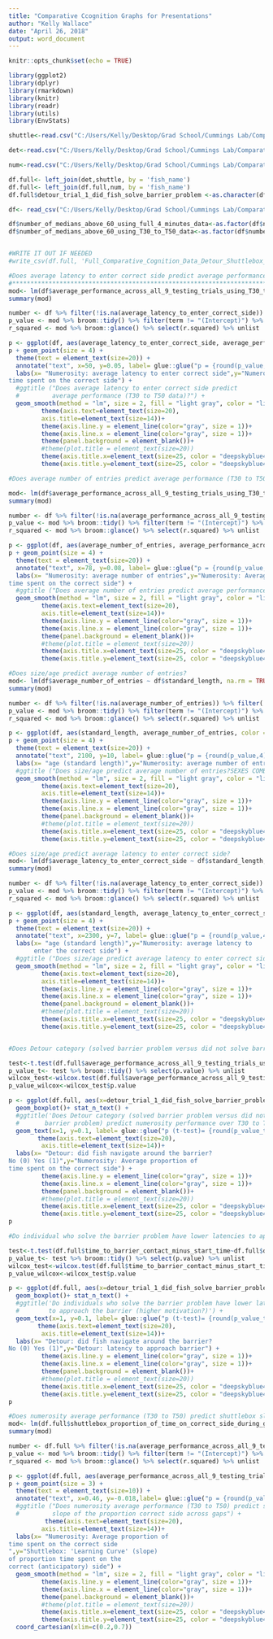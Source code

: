 ```yaml
---
title: "Comparative Ccognition Graphs for Presentations"
author: "Kelly Wallace"
date: "April 26, 2018"
output: word_document
---
```


```r
knitr::opts_chunk$set(echo = TRUE)
```

```r
library(ggplot2)
library(dplyr)
library(rmarkdown)
library(knitr)
library(readr)
library(utils)
library(EnvStats)

shuttle<-read.csv("C:/Users/Kelly/Desktop/Grad School/Cummings Lab/Comparative Cognition/Shuttlebox/shuttlebox_data_april_25_2018.csv")

det<-read.csv("C:/Users/Kelly/Desktop/Grad School/Cummings Lab/Comparative Cognition/Detour/detour_data_for_R_April_5_2018.csv")

num<-read.csv("C:/Users/Kelly/Desktop/Grad School/Cummings Lab/Comparative Cognition/Comparative Cognition R Scripts/Numerosity Comparative Cognition Full Dataset April_17_2018.csv")

df.full<- left_join(det,shuttle, by = 'fish_name')
df.full<- left_join(df.full,num, by = 'fish_name')
df.full$detour_trial_1_did_fish_solve_barrier_problem <-as.character(df.full$detour_trial_1_did_fish_solve_barrier_problem)

df<- read_csv("C:/Users/Kelly/Desktop/Grad School/Cummings Lab/Comparative Cognition/Comparative Cognition R Scripts/Numerosity Comparative Cognition Full Dataset April_17_2018.csv", col_names = TRUE, col_types = NULL)

df$number_of_medians_above_60_using_full_4_minutes_data<-as.factor(df$number_of_medians_above_60_using_full_4_minutes_data)
df$number_of_medians_above_60_using_T30_to_T50_data<-as.factor(df$number_of_medians_above_60_using_T30_to_T50_data)


#WRITE IT OUT IF NEEDED
#write_csv(df.full, 'Full_Comparative_Cognition_Data_Detour_Shuttlebox_Numerosity_April_12_2018.csv')
```



```r
#Does average latency to enter correct side predict average performance (T30 to T50 data)?
#****************************************************************************** this is the luke set up, use it as a template if needed
mod<- lm(df$average_performance_across_all_9_testing_trials_using_T30_to_T50_data ~ df$average_latency_to_enter_correct_side, na.rm = TRUE)
summary(mod)

number <- df %>% filter(!is.na(average_latency_to_enter_correct_side)) %>% filter(!is.na(average_performance_across_all_9_testing_trials_using_T30_to_T50_data)) %>% nrow
p_value <- mod %>% broom::tidy() %>% filter(term != "(Intercept)") %>% select(p.value) %>% unlist
r_squared <- mod %>% broom::glance() %>% select(r.squared) %>% unlist

p <- ggplot(df, aes(average_latency_to_enter_correct_side, average_performance_across_all_9_testing_trials_using_T30_to_T50_data))
p + geom_point(size = 4) + 
  theme(text = element_text(size=20)) + 
  annotate("text", x=50, y=0.05, label= glue::glue("p = {round(p_value,4)} r-squared =  {round(r_squared,3)} n = {number}"), size = 9, color = "gray23") + 
  labs(x= "Numerosity: average latency to enter correct side",y="Numerosity: Average proportion of 
time spent on the correct side") +
  #ggtitle ("Does average latency to enter correct side predict 
  #         average performance (T30 to T50 data)?") +
  geom_smooth(method = "lm", size = 2, fill = "light gray", color = "lightsteelblue4")+
         theme(axis.text=element_text(size=20),
         axis.title=element_text(size=14))+
         theme(axis.line.y = element_line(color="gray", size = 1))+
         theme(axis.line.x = element_line(color="gray", size = 1))+ 
         theme(panel.background = element_blank())+ 
         #theme(plot.title = element_text(size=20))
         theme(axis.title.x=element_text(size=25, color = "deepskyblue4")) +
         theme(axis.title.y=element_text(size=25, color = "deepskyblue4"))

```


```r
#Does average number of entries predict average performance (T30 to T50)?

mod<- lm(df$average_performance_across_all_9_testing_trials_using_T30_to_T50_data ~ df$average_number_of_entries, na.rm = TRUE)
summary(mod)

number <- df %>% filter(!is.na(average_performance_across_all_9_testing_trials_using_T30_to_T50_data)) %>% filter(!is.na(average_number_of_entries)) %>% nrow
p_value <- mod %>% broom::tidy() %>% filter(term != "(Intercept)") %>% select(p.value) %>% unlist
r_squared <- mod %>% broom::glance() %>% select(r.squared) %>% unlist

p <- ggplot(df, aes(average_number_of_entries, average_performance_across_all_9_testing_trials_using_T30_to_T50_data, color = sex))
p + geom_point(size = 4) + 
  theme(text = element_text(size=20)) + 
  annotate("text", x=78, y=0.08, label= glue::glue("p = {round(p_value,4)} r-squared =  {round(r_squared,3)} n = {number}"), size = 9, color = "gray23") + 
  labs(x= "Numerosity: average number of entries",y="Numerosity: Average proportion of 
time spent on the correct side") +
  #ggtitle ("Does average number of entries predict average performance (T30 to T50)?") +
  geom_smooth(method = "lm", size = 2, fill = "light gray", color = "lightsteelblue4")+
         theme(axis.text=element_text(size=20),
         axis.title=element_text(size=14))+
         theme(axis.line.y = element_line(color="gray", size = 1))+
         theme(axis.line.x = element_line(color="gray", size = 1))+ 
         theme(panel.background = element_blank())+ 
         #theme(plot.title = element_text(size=20))
         theme(axis.title.x=element_text(size=25, color = "deepskyblue4")) +
         theme(axis.title.y=element_text(size=25, color = "deepskyblue4"))


```


```r
#Does size/age predict average number of entries?
mod<- lm(df$average_number_of_entries ~ df$standard_length, na.rm = TRUE)
summary(mod)

number <- df %>% filter(!is.na(average_number_of_entries)) %>% filter(!is.na(standard_length)) %>% nrow
p_value <- mod %>% broom::tidy() %>% filter(term != "(Intercept)") %>% select(p.value) %>% unlist
r_squared <- mod %>% broom::glance() %>% select(r.squared) %>% unlist

p <- ggplot(df, aes(standard_length, average_number_of_entries, color = sex))
p + geom_point(size = 4) + 
  theme(text = element_text(size=20)) + 
  annotate("text", 2100, y=10, label= glue::glue("p = {round(p_value,4)}, r-squared = {round(r_squared,3)} n = {number}"), size = 9, color = "gray23") +
  labs(x= "age (standard length)",y="Numerosity: average number of entries") +
  #ggtitle ("Does size/age predict average number of entries?SEXES COMBINED") +
  geom_smooth(method = "lm", size = 2, fill = "light gray", color = "lightsteelblue4")+
         theme(axis.text=element_text(size=20),
         axis.title=element_text(size=14))+
         theme(axis.line.y = element_line(color="gray", size = 1))+
         theme(axis.line.x = element_line(color="gray", size = 1))+ 
         theme(panel.background = element_blank())+ 
         #theme(plot.title = element_text(size=20))
         theme(axis.title.x=element_text(size=25, color = "deepskyblue4")) +
         theme(axis.title.y=element_text(size=25, color = "deepskyblue4"))


```





```r
#Does size/age predict average latency to enter correct side?
mod<- lm(df$average_latency_to_enter_correct_side ~ df$standard_length, na.rm = TRUE)
summary(mod)

number <- df %>% filter(!is.na(average_latency_to_enter_correct_side)) %>% filter(!is.na(standard_length)) %>% nrow
p_value <- mod %>% broom::tidy() %>% filter(term != "(Intercept)") %>% select(p.value) %>% unlist
r_squared <- mod %>% broom::glance() %>% select(r.squared) %>% unlist

p <- ggplot(df, aes(standard_length, average_latency_to_enter_correct_side, color = sex))
p + geom_point(size = 4) + 
  theme(text = element_text(size=20)) + 
  annotate("text", x=2300, y=7, label= glue::glue("p = {round(p_value,4)}, r-squared =   {round(r_squared,3)} n = {number}"), size = 9, color = "gray23") + 
  labs(x= "age (standard length)",y="Numerosity: average latency to
       enter the correct side") +
  #ggtitle ("Does size/age predict average latency to enter correct side? SEXES COMBINED") +
  geom_smooth(method = "lm", size = 2, fill = "light gray", color = "lightsteelblue4")+
         theme(axis.text=element_text(size=20),
         axis.title=element_text(size=14))+
         theme(axis.line.y = element_line(color="gray", size = 1))+
         theme(axis.line.x = element_line(color="gray", size = 1))+ 
         theme(panel.background = element_blank())+ 
         #theme(plot.title = element_text(size=20))
         theme(axis.title.x=element_text(size=25, color = "deepskyblue4")) +
         theme(axis.title.y=element_text(size=25, color = "deepskyblue4"))



```



```r
#Does Detour category (solved barrier problem versus did not solve barrier problem) predict numerosity performance over T30 to T50?

test<-t.test(df.full$average_performance_across_all_9_testing_trials_using_T30_to_T50_data~df.full$detour_trial_1_did_fish_solve_barrier_problem)
p_value_t<- test %>% broom::tidy() %>% select(p.value) %>% unlist
wilcox_test<-wilcox.test(df.full$average_performance_across_all_9_testing_trials_using_T30_to_T50_data~df.full$detour_trial_1_did_fish_solve_barrier_problem)
p_value_wilcox<-wilcox_test$p.value

p <- ggplot(df.full, aes(x=detour_trial_1_did_fish_solve_barrier_problem, y=average_performance_across_all_9_testing_trials_using_T30_to_T50_data)) + 
  geom_boxplot()+ stat_n_text() +
  #ggtitle('Does Detour category (solved barrier problem versus did not solve 
  #       barrier problem) predict numerosity performance over T30 to T50?') +
  geom_text(x=1, y=0.1, label= glue::glue("p (t-test)= {round(p_value_t,4)}"), size = 9, color = "gray23") +
        theme(axis.text=element_text(size=20),
         axis.title=element_text(size=14))+ 
  labs(x= "Detour: did fish navigate around the barrier?
No (0) Yes (1)",y="Numerosity: Average proportion of 
time spent on the correct side") +
         theme(axis.line.y = element_line(color="gray", size = 1))+
         theme(axis.line.x = element_line(color="gray", size = 1))+ 
         theme(panel.background = element_blank())+ 
         #theme(plot.title = element_text(size=20))
         theme(axis.title.x=element_text(size=25, color = "deepskyblue4")) +
         theme(axis.title.y=element_text(size=25, color = "deepskyblue4"))
p

```


```r
#Do individual who solve the barrier problem have lower latencies to approach the barrier (higher motivation?)

test<-t.test(df.full$time_to_barrier_contact_minus_start_time~df.full$detour_trial_1_did_fish_solve_barrier_problem)
p_value_t<- test %>% broom::tidy() %>% select(p.value) %>% unlist
wilcox_test<-wilcox.test(df.full$time_to_barrier_contact_minus_start_time~df.full$detour_trial_1_did_fish_solve_barrier_problem)
p_value_wilcox<-wilcox_test$p.value

p <- ggplot(df.full, aes(x=detour_trial_1_did_fish_solve_barrier_problem, y=time_to_barrier_contact_minus_start_time)) + 
  geom_boxplot()+ stat_n_text() +
  #ggtitle('Do individuals who solve the barrier problem have lower latencies 
  #        to approach the barrier (higher motivation?)') +
  geom_text(x=1, y=0.1, label= glue::glue("p (t-test)= {round(p_value_t,4)}"), size = 9, color = "gray23") +
        theme(axis.text=element_text(size=20),
         axis.title=element_text(size=14))+ 
  labs(x= "Detour: did fish navigate around the barrier?
No (0) Yes (1)",y="Detour: latency to approach barrier") +
         theme(axis.line.y = element_line(color="gray", size = 1))+
         theme(axis.line.x = element_line(color="gray", size = 1))+ 
         theme(panel.background = element_blank())+ 
         #theme(plot.title = element_text(size=20))
         theme(axis.title.x=element_text(size=25, color = "deepskyblue4")) +
         theme(axis.title.y=element_text(size=25, color = "deepskyblue4"))
p


```



```r
#Does numerosity average performance (T30 to T50) predict shuttlebox slope of the proportion correct side across gaps?
mod<- lm(df.full$shuttlebox_proportion_of_time_on_correct_side_during_gaps_slope_across_presentations ~ df.full$average_performance_across_all_9_testing_trials_using_T30_to_T50_data)
summary(mod)

number <- df.full %>% filter(!is.na(average_performance_across_all_9_testing_trials_using_T30_to_T50_data)) %>% filter(!is.na(shuttlebox_proportion_of_time_on_correct_side_during_gaps_slope_across_presentations)) %>% nrow
p_value <- mod %>% broom::tidy() %>% filter(term != "(Intercept)") %>% select(p.value) %>% unlist
r_squared <- mod %>% broom::glance() %>% select(r.squared) %>% unlist

p <- ggplot(df.full, aes(average_performance_across_all_9_testing_trials_using_T30_to_T50_data, shuttlebox_proportion_of_time_on_correct_side_during_gaps_slope_across_presentations))
p + geom_point(size = 3) + 
  theme(text = element_text(size=10)) + 
  annotate("text", x=0.46, y=-0.018,label= glue::glue("p = {round(p_value,4)}, r-squared = {round(r_squared,3)} n = {number}"), size = 9, color = "gray23") + 
  #ggtitle ("Does numerosity average performance (T30 to T50) predict shuttlebox 
  #         slope of the proportion correct side across gaps") +
          theme(axis.text=element_text(size=20),
         axis.title=element_text(size=14))+ 
  labs(x= "Numerosity: Average proportion of 
time spent on the correct side
",y="Shuttlebox: 'Learning Curve' (slope) 
of proportion time spent on the
correct (anticipatory) side") +
  geom_smooth(method = "lm", size = 2, fill = "light gray", color = "lightsteelblue4")+
         theme(axis.line.y = element_line(color="gray", size = 1))+
         theme(axis.line.x = element_line(color="gray", size = 1))+ 
         theme(panel.background = element_blank())+ 
         #theme(plot.title = element_text(size=20))
         theme(axis.title.x=element_text(size=25, color = "deepskyblue4")) +
         theme(axis.title.y=element_text(size=25, color = "deepskyblue4"))+
  coord_cartesian(xlim=c(0.2,0.7))

```

